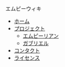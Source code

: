 ﻿エムピーウィキ	
* [[ホーム]]
* [[プロジェクト]]
** [[empyrean/Home|エムピーリアン]]
** [[gabriel/Home|ガブリエル]]
* [https://wiki.empy.org/Contact コンタクト]
* [https://wiki.empy.org/License ライセンス]
